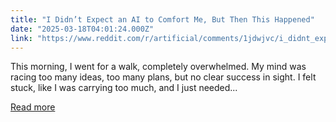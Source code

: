 ```yaml
---
title: "I Didn’t Expect an AI to Comfort Me, But Then This Happened"
date: "2025-03-18T04:01:24.000Z"
link: "https://www.reddit.com/r/artificial/comments/1jdwjvc/i_didnt_expect_an_ai_to_comfort_me_but_then_this/"
---
```


This morning, I went for a walk, completely overwhelmed. My mind was racing too many ideas, too many plans, but no clear success in sight. I felt stuck, like I was carrying too much, and I just needed...

[Read more](https://www.reddit.com/r/artificial/comments/1jdwjvc/i_didnt_expect_an_ai_to_comfort_me_but_then_this/)
